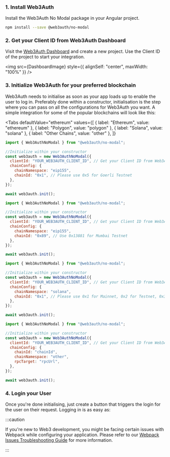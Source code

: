 
### 1. Install Web3Auth

Install the Web3Auth No Modal package in your Angular project.

```bash npm2yarn
npm install --save @web3auth/no-modal
```

### 2. Get your Client ID from Web3Auth Dashboard

Visit the [Web3Auth Dashboard](https://dashboard.web3auth.io) and create a new project. Use the Client ID of the project to start your integration.

<img src={DashboardImage} style={{ alignSelf: "center", maxWidth: "100%" }} />

### 3. Initialize Web3Auth for your preferred blockchain

Web3Auth needs to initialise as soon as your app loads up to enable the user to log in. Preferably done within a constructor, initialisation is the
step where you can pass on all the configurations for Web3Auth you want. A simple integration for some of the popular blockchains will look like this:

<Tabs
  defaultValue="ethereum"
  values={[
    { label: "Ethereum", value: "ethereum" },
    { label: "Polygon", value: "polygon" },
    { label: "Solana", value: "solana" },
    { label: "Other Chains", value: "other" },
  ]}
>

<TabItem value="ethereum">

```js
import { Web3AuthNoModal } from "@web3auth/no-modal";

//Initialize within your constructor
const web3auth = new Web3AuthNoModal({
  clientId: "YOUR_WEB3AUTH_CLIENT_ID", // Get your Client ID from Web3Auth Dashboard
  chainConfig: {
    chainNamespace: "eip155",
    chainId: "0x1", // Please use 0x5 for Goerli Testnet
  },
});

await web3auth.init();
```

</TabItem>

<TabItem value="polygon">

```js
import { Web3AuthNoModal } from "@web3auth/no-modal";

//Initialize within your constructor
const web3auth = new Web3AuthNoModal({
  clientId: "YOUR_WEB3AUTH_CLIENT_ID", // Get your Client ID from Web3Auth Dashboard
  chainConfig: {
    chainNamespace: "eip155",
    chainId: "0x89", // Use 0x13881 for Mumbai Testnet
  },
});

await web3auth.init();
```

</TabItem>

<TabItem value="solana">

```js
import { Web3AuthNoModal } from "@web3auth/no-modal";

//Initialize within your constructor
const web3auth = new Web3AuthNoModal({
  clientId: "YOUR_WEB3AUTH_CLIENT_ID", // Get your Client ID from Web3Auth Dashboard
  chainConfig: {
    chainNamespace: "solana",
    chainId: "0x1", // Please use 0x1 for Mainnet, 0x2 for Testnet, 0x3 for Devnet
  },
});

await web3auth.init();
```

</TabItem>

<TabItem value="other">

```js
import { Web3AuthNoModal } from "@web3auth/no-modal";

//Initialize within your constructor
const web3auth = new Web3AuthNoModal({
  clientId: "YOUR_WEB3AUTH_CLIENT_ID", // Get your Client ID from Web3Auth Dashboard
  chainConfig: {
    chainId: "chainId",
    chainNamespace: "other",
    rpcTarget: "rpcUrl",
  },
});

await web3auth.init();
```

</TabItem>

</Tabs>

### 4. Login your User

Once you're done initialising, just create a button that triggers the login for the user on their request. Logging in is as easy as:

<ConnectToExample />

:::caution

If you're new to Web3 development, you might be facing certain issues with Webpack while configuring your application. Please refer to our
[Webpack Issues Troubleshooting Guide](/troubleshooting/webpack-issues) for more information.

:::
